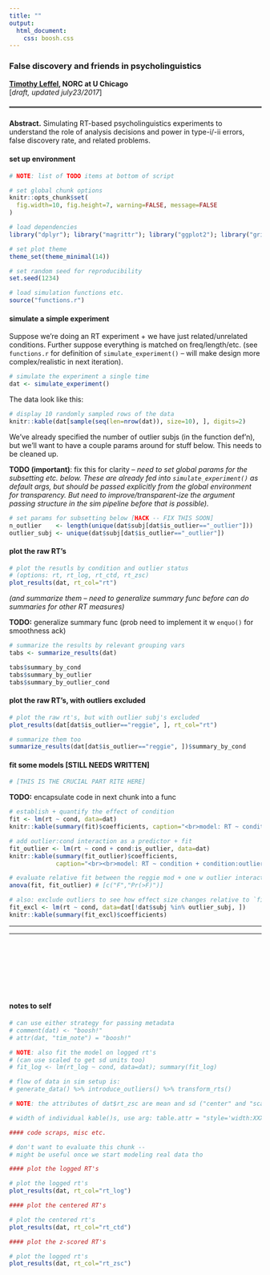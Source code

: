 ```yaml
---
title: ""
output: 
  html_document: 
    css: boosh.css
---
```



### False discovery and friends in psycholinguistics 

**[Timothy Leffel](http://lefft.xyz), NORC at U Chicago**   
[*draft, updated july23/2017*]
<hr style="font-size: 20px; color: #0f422f; font-weight: bold; border-bottom: 2px solid DimGray;">


### 

**Abstract.** 
Simulating RT-based psycholinguistics experiments to understand the role of analysis decisions and power in type-i/-ii errors, false discovery rate, and related problems. 


#### set up environment

<!-- import google fonts -->
<link rel="stylesheet" type="text/css"
  href="https://fonts.googleapis.com/css?family=Open+Sans:300,400,400i,700">
<link href="https://fonts.googleapis.com/css?family=Roboto+Mono:300,400" rel="stylesheet">


```r
# NOTE: list of TODO items at bottom of script

# set global chunk options
knitr::opts_chunk$set(
  fig.width=10, fig.height=7, warning=FALSE, message=FALSE
)

# load dependencies
library("dplyr"); library("magrittr"); library("ggplot2"); library("gridExtra")

# set plot theme
theme_set(theme_minimal(14))

# set random seed for reproducibility
set.seed(1234)

# load simulation functions etc.
source("functions.r")
```


#### simulate a simple experiment

Suppose we're doing an RT experiment + we have just related/unrelated conditions. Further suppose everything is matched on freq/length/etc. (see `functions.r` for definition of `simulate_experiment()` -- will make design more complex/realistic in next iteration).

```r
# simulate the experiment a single time
dat <- simulate_experiment()
```

The data look like this: 

```r
# display 10 randomly sampled rows of the data 
knitr::kable(dat[sample(seq(len=nrow(dat)), size=10), ], digits=2)
```

We've already specified the number of outlier subjs (in the function def'n), but we'll want to have a couple params around for stuff below. This needs to be cleaned up. 

**TODO (important)**: fix this for clarity -- *need to set global params for the subsetting etc. below. These are already fed into `simulate_experiment()` as default args, but should be passed explicitly from the global environment for transparency. But need to improve/transparent-ize the argument passing structure in the sim pipeline before that is possible).*

```r
# set params for subsetting below [HACK -- FIX THIS SOON]
n_outlier    <- length(unique(dat$subj[dat$is_outlier=="_outlier"]))
outlier_subj <- unique(dat$subj[dat$is_outlier=="_outlier"])
```


#### plot the raw RT's

```r
# plot the resutls by condition and outlier status 
# (options: rt, rt_log, rt_ctd, rt_zsc)
plot_results(dat, rt_col="rt")
```

*(and summarize them -- need to generalize summary func before can do summaries for other RT measures)*

**TODO:** generalize summary func (prob need to implement it w `enquo()` for smoothness ack)

```r
# summarize the results by relevant grouping vars
tabs <- summarize_results(dat)

tabs$summary_by_cond
tabs$summary_by_outlier
tabs$summary_by_outlier_cond
```


#### plot the raw RT's, with outliers excluded

```r
# plot the raw rt's, but with outlier subj's excluded
plot_results(dat[dat$is_outlier=="reggie", ], rt_col="rt")

# summarize them too
summarize_results(dat[dat$is_outlier=="reggie", ])$summary_by_cond
```


#### fit some models [STILL NEEDS WRITTEN]

```r
# [THIS IS THE CRUCIAL PART RITE HERE]
```

**TODO:** encapsulate code in next chunk into a func
```r
# establish + quantify the effect of condition
fit <- lm(rt ~ cond, data=dat)
knitr::kable(summary(fit)$coefficients, caption="<br>model: RT ~ condition")

# add outlier:cond interaction as a predictor + fit
fit_outlier <- lm(rt ~ cond + cond:is_outlier, data=dat)
knitr::kable(summary(fit_outlier)$coefficients, 
             caption="<br><br>model: RT ~ condition + condition:outlier")

# evaluate relative fit between the reggie mod + one w outlier interaction term
anova(fit, fit_outlier) # [c("F","Pr(>F)")]
```


```r
# also: exclude outliers to see how effect size changes relative to `fit`
fit_excl <- lm(rt ~ cond, data=dat[!dat$subj %in% outlier_subj, ])
knitr::kable(summary(fit_excl)$coefficients)
```

<hr><hr>
<br><br><br><br><br><br>



#### notes to self 

```r
# can use either strategy for passing metadata
# comment(dat) <- "boosh!"
# attr(dat, "tim_note") = "boosh!"

# NOTE: also fit the model on logged rt's 
# (can use scaled to get sd units too)
# fit_log <- lm(rt_log ~ cond, data=dat); summary(fit_log)

# flow of data in sim setup is: 
# generate_data() %>% introduce_outliers() %>% transform_rts()

# NOTE: the attributes of dat$rt_zsc are mean and sd ("center" and "scale")

# width of individual kable()s, use arg: table.attr = "style='width:XXX%;'"
```

<!-- don't want to evaluate this chunk -- might be useful once we start modeling real data tho -->
```r
#### code scraps, misc etc.

# don't want to evaluate this chunk -- 
# might be useful once we start modeling real data tho

#### plot the logged RT's

# plot the logged rt's
plot_results(dat, rt_col="rt_log")

#### plot the centered RT's

# plot the centered rt's
plot_results(dat, rt_col="rt_ctd")

#### plot the z-scored RT's

# plot the logged rt's
plot_results(dat, rt_col="rt_zsc")
```






